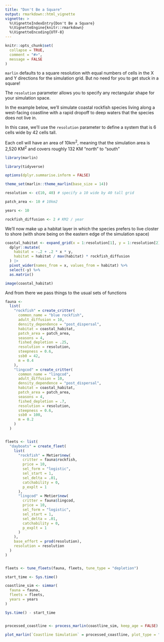 ```yaml
---
title: "Don't Be a Square"
output: rmarkdown::html_vignette
vignette: >
  %\VignetteIndexEntry{Don't Be a Square}
  %\VignetteEngine{knitr::rmarkdown}
  %\VignetteEncoding{UTF-8}
---
```


```r
knitr::opts_chunk$set(
  collapse = TRUE,
  comment = "#>",
  message = FALSE
)
```

`marlin` defaults to a square resolution with equal numbers of cells in the X and Y directions for the simulation grid. But no need for you to get stuck in a square! 

The `resolution` parameter allows you to specify any rectangular shape for your simulation space. 

In the example below, we'll simulate coastal rockfish species living along a west-facing coastline with a rapid dropoff to deep waters that the species does not live in.

In this case, we'll use the `resolution` parameter to define a system that is 6 cells wide by 42 cells tall.

Each cell will have an area of 10km^2^, meaning that the simulation area is 2,520 KM^2^ and covers roughly 132 KM "north" to "south"

```r
library(marlin)

library(tidyverse)

options(dplyr.summarise.inform = FALSE)

theme_set(marlin::theme_marlin(base_size = 14))

resolution <- c(10, 40) # specify a 10 wide by 40 tall grid

patch_area <- 10 # 10km2

years <- 10

rockfish_diffusion <- 2 # KM2 / year
```


We'll now make up a habitat layer in which the species prefers to live closter to shore (with shore being on the eastern edge of the simulation space)

```r
coastal_habitat <- expand_grid(x = 1:resolution[1], y = 1:resolution[2]) %>%
  dplyr::mutate(
    habitat = -.2 + .2 * x * y,
    habitat = habitat / max(habitat) * rockfish_diffusion
  ) |>
  pivot_wider(names_from = x, values_from = habitat) %>%
  select(-y) %>%
  as.matrix()

image(coastal_habitat)
```

And from there we pass things to the usual sets of functions

```r
fauna <-
  list(
    "rockfish" = create_critter(
      common_name = "blue rockfish",
      adult_diffusion = 10,
      density_dependence = "post_dispersal",
      habitat = coastal_habitat,
      patch_area = patch_area,
      seasons = 4,
      fished_depletion = .25,
      resolution = resolution,
      steepness = 0.6,
      ssb0 = 42,
      m = 0.4
    ),
    "lingcod" = create_critter(
      common_name = "lingcod",
      adult_diffusion = 10,
      density_dependence = "post_dispersal",
      habitat = coastal_habitat,
      patch_area = patch_area,
      seasons = 4,
      fished_depletion = .7,
      resolution = resolution,
      steepness = 0.6,
      ssb0 = 100,
      m = 0.2
    )
  )


fleets <- list(
  "dayboats" = create_fleet(
    list(
      "rockfish" = Metier$new(
        critter = fauna$rockfish,
        price = 10,
        sel_form = "logistic",
        sel_start = 1,
        sel_delta = .01,
        catchability = 0,
        p_explt = 1
      ),
      "lingcod" = Metier$new(
        critter = fauna$lingcod,
        price = 10,
        sel_form = "logistic",
        sel_start = 1,
        sel_delta = .01,
        catchability = 0,
        p_explt = 1
      )
    ),
    base_effort = prod(resolution),
    resolution = resolution
  )
)


fleets <- tune_fleets(fauna, fleets, tune_type = "depletion")

start_time <- Sys.time()

coastline_sim <- simmar(
  fauna = fauna,
  fleets = fleets,
  years = years
)

Sys.time() - start_time


processed_coastline <- process_marlin(coastline_sim, keep_age = FALSE)
```

```r
plot_marlin(`Coastline Simulation` = processed_coastline, plot_type = "space")
```
